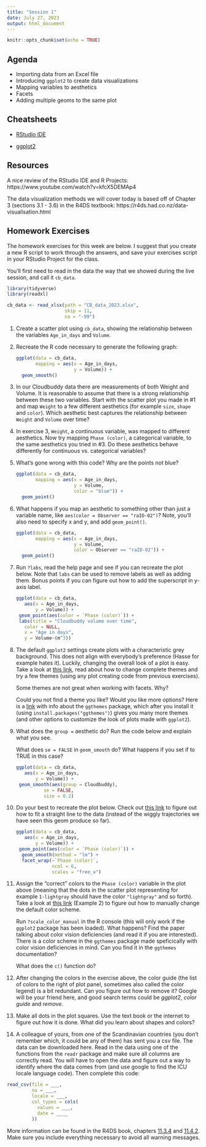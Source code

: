 ```yaml
---
title: "Session 1"
date: July 27, 2023
output: html_document
---
```



```r
knitr::opts_chunk$set(echo = TRUE)
```

## Agenda

* Importing data from an Excel file
* Introducing `ggplot2` to create data visualizations
* Mapping variables to aesthetics 
* Facets
* Adding multiple geoms to the same plot

<!-- ## Script -->

<!-- Here's the script from Session 1. You can download this and save it inside the R Project folder that you created for this workshop. -->

<!-- to add scripts -->

<!-- ```{r, include = FALSE, eval = FALSE} -->

<!-- # install and load these packages -->
<!-- devtools::install_github('yihui/xfun') -->

<!-- # embed_file() requires a few more packages -->
<!-- xfun::pkg_load2(c('base64enc', 'htmltools', 'mime')) -->
<!-- ``` -->

<!-- ```{r echo=FALSE} -->
<!-- # a embed single file -->
<!-- xfun::embed_file('session_01.R') -->
<!-- ``` -->



## Cheatsheets

* [RStudio IDE](https://rstudio.com/wp-content/uploads/2016/01/rstudio-IDE-cheatsheet.pdf)

* [ggplot2](https://rstudio.com/wp-content/uploads/2016/11/ggplot2-cheatsheet-2.1.pdf)


## Resources

A nice review of the RStudio IDE and R Projects:
https://www.youtube.com/watch?v=kfcX5DEMAp4

The data visualization methods we will cover today is based off of Chapter 3 (sections 3.1 - 3.6) in the R4DS textbook: https://r4ds.had.co.nz/data-visualisation.html


## Homework Exercises

The homework exercises for this week are below. I suggest that you create a new R script to work through the answers, and save your exercises script in your RStudio Project for the class.

You’ll first need to read in the data the way that we showed during the live session, and call it `cb_data`.

```r
library(tidyverse)
library(readxl)

cb_data <- read_xlsx(path = "CB_data_2023.xlsx",
                     skip = 11,
                     na = "-99")

```

1. Create a scatter plot using `cb_data`, showing the relationship between the variables `Age_in_days` and `Volume`. 

1. Recreate the R code necessary to generate the following graph:  

    ```r
    ggplot(data = cb_data, 
           mapping = aes(x = Age_in_days, 
                         y = Volume)) +
      geom_smooth()

    ```

1. In our Cloudbuddy data there are measurements of both Weight and Volume. It is reasonable to assume that there is a strong relationship between these two variables. Start with the scatter plot you made in #1 and map `Weight` to a few different aesthetics (for example `size`, `shape` and `color`). Which aesthetic best captures the relationship between `Weight` and `Volume` over time?   

1. In exercise 3, `Weight`, a continuous variable, was mapped to different aesthetics. Now try mapping `Phase (color)`, a categorical variable, to the same aesthetics you tried in #3. Do these aesthetics behave differently for continuous vs. categorical variables?   

1. What's gone wrong with this code? Why are the points not blue?  

    ```r
    ggplot(data = cb_data, 
           mapping = aes(x = Age_in_days, 
                         y = Volume, 
                         color = "blue")) + 
      geom_point()
    ```

1. What happens if you map an aesthetic to something other than just a variable name, like `aes(color = Observer == "raID-02")`? Note, you'll also need to specify x and y, and add `geom_point()`.

    ```r
    ggplot(data = cb_data, 
           mapping = aes(x = Age_in_days, 
                         y = Volume, 
                         color = Observer == "raID-02")) + 
      geom_point()
    ```

1. Run `?labs`, read the help page and see if you can recreate the plot below. Note that `labs` can be used to remove labels as well as adding them. Bonus points if you can figure out how to add the superscript in y-axis label.  

    ```r
ggplot(data = cb_data,
       aes(x = Age_in_days,
           y = Volume)) +
  geom_point(aes(color = `Phase (color)`)) +
  labs(title = "Cloudbuddy volume over time",
       color = NULL,
       x = "Age in days", 
       y = Volume~(m^3))

    ```


1. The default `ggplot2` settings create plots with a characteristic grey background. This does not align with everybody's preference (Hasse for example hates it). Luckily, changing the overall look of a plot is easy. Take a look at [this link](https://ggplot2.tidyverse.org/reference/ggtheme.html), read about how to change complete themes and try a few themes (using any plot creating code from previous exercises).

    Some themes are not great when working with facets. Why?
    
    Could you not find a theme you like? Would you like more options? Here is a [link](https://yutannihilation.github.io/allYourFigureAreBelongToUs/ggthemes/) with info about the `ggthemes` package, which after you install it (using `install.packages("ggthemes")`) gives you many more themes (and other options to customize the look of plots made with `ggplot2`).
    
1. What does the `group =` aesthetic do? Run the code below and explain what you see. 

    What does `se = FALSE` in `geom_smooth` do? What happens if you set if to TRUE in this case?

    ```r
ggplot(data = cb_data,
       aes(x = Age_in_days,
           y = Volume)) +
  geom_smooth(aes(group = Cloudbuddy),
              se = FALSE, 
              size = 0.2)
    ```

1. Do your best to recreate the plot below. Check out [this link](https://www.datanovia.com/en/blog/how-to-plot-a-smooth-line-using-ggplot2/) to figure out how to fit a straight line to the data (instead of the wiggly trajectories we have seen this geom produce so far).

    ```r
ggplot(data = cb_data,
       aes(x = Age_in_days,
           y = Volume)) +
  geom_point(aes(color = `Phase (color)`)) +
      geom_smooth(method = "lm") +
      facet_wrap(~`Phase (color)`, 
                 ncol = 6, 
                 scales = "free_x")

    ```


1. Assign the "correct" colors to the `Phase (color)` variable in the plot above (meaning that the dots in the scatter plot representing for example `1-lightgray` should have the color `"lightgray"` and so forth). Take a look at [this link](https://www.statology.org/color-by-factor-ggplot2/) (Example 2) to figure out how to manually change the default color scheme.

    Run `?scale_color_manual` in the R console (this will only work if the `ggplot2` package has been loaded). What happens? Find the paper talking about color vision deficiencies (and read it if you are interested). There is a color scheme in the `ggthemes` package made speficically with color vision deficiencies in mind. Can you find it in the `ggthemes` documentation?
    
    What does the `c()` function do?
    
1. After changing the colors in the exercise above, the color guide (the list of colors to the right of plot panel, sometimes also called the color legend) is a bit redundant. Can you figure out how to remove it? Google will be your friend here, and good search terms could be *ggplot2*, *color guide* and *remove*. 
    
1. Make all dots in the plot squares. Use the text book or the internet to figure out how it is done. What did you learn about shapes and colors?  

1. A colleague of yours, from one of the Scandinavian countries (you don't remember which, it could be any of them) has sent you a csv file. The data can be downloaded here. Read in the data using one of the functions from the `readr` package and make sure all columns are correctly read. You will have to open the data and figure out a way to identify where the data comes from (and use google to find the ICU locale language code). Then complete this code: 

```r
read_csv(file = ___,
         na = ___,
         locale = ___,
         col_types = cols(
           values = ___,
           date = ____
         ))
```


More information can be found in the R4DS book, chapters [11.3.4](https://r4ds.had.co.nz/data-import.html#readr-datetimes) and [11.4.2](https://r4ds.had.co.nz/data-import.html#problems). Make sure you include everything necessary to avoid all warning messages. 